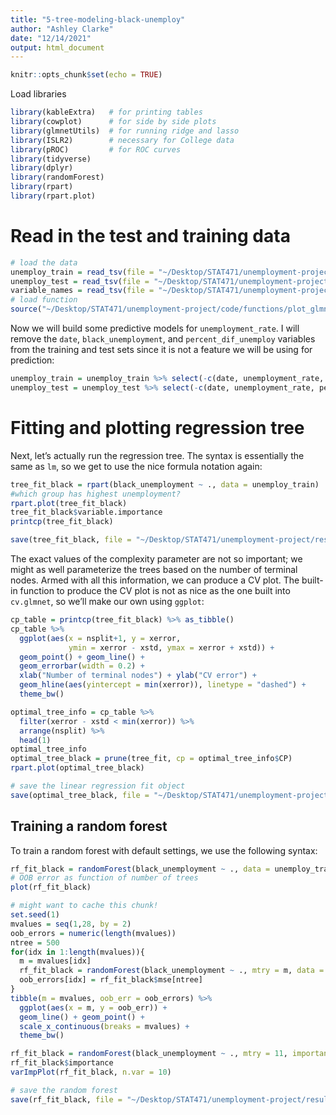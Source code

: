 ```yaml
---
title: "5-tree-modeling-black-unemploy"
author: "Ashley Clarke"
date: "12/14/2021"
output: html_document
---
```


```r
knitr::opts_chunk$set(echo = TRUE)
```

Load libraries
```r
library(kableExtra)   # for printing tables
library(cowplot)      # for side by side plots
library(glmnetUtils)  # for running ridge and lasso
library(ISLR2)        # necessary for College data 
library(pROC)         # for ROC curves
library(tidyverse)  
library(dplyr)
library(randomForest)        
library(rpart)             
library(rpart.plot)        
```

# Read in the test and training data

```r
# load the data
unemploy_train = read_tsv(file = "~/Desktop/STAT471/unemployment-project/data/clean/econ_train.tsv")
unemploy_test = read_tsv(file = "~/Desktop/STAT471/unemployment-project/data/clean/econ_test.tsv")
variable_names = read_tsv(file = "~/Desktop/STAT471/unemployment-project/data/clean/var_names.tsv")
# load function
source("~/Desktop/STAT471/unemployment-project/code/functions/plot_glmnet.R")
```

Now we will build some predictive models for `unemployment_rate`. I will remove the `date`, `black_unemployment`, and `percent_dif_unemploy` variables from the training and test sets since it is not a feature we will be using for prediction:
```r
unemploy_train = unemploy_train %>% select(-c(date, unemployment_rate, percent_dif_unemploy))
unemploy_test = unemploy_test %>% select(-c(date, unemployment_rate, percent_dif_unemploy))
```

# Fitting and plotting regression tree

Next, let's actually run the regression tree. The syntax is essentially the same as `lm`, so we get to use the nice formula notation again:
```r
tree_fit_black = rpart(black_unemployment ~ ., data = unemploy_train)
#which group has highest unemployment?
rpart.plot(tree_fit_black)
tree_fit_black$variable.importance
printcp(tree_fit_black)

save(tree_fit_black, file = "~/Desktop/STAT471/unemployment-project/results/tree_fit_black.Rda")
```
The exact values of the complexity parameter are not so important; we might as well parameterize the trees based on the number of terminal nodes. Armed with all this information, we can produce a CV plot. The built-in function to produce the CV plot is not as nice as the one built into `cv.glmnet`, so we'll make our own using `ggplot`:
```r
cp_table = printcp(tree_fit_black) %>% as_tibble()
cp_table %>% 
  ggplot(aes(x = nsplit+1, y = xerror, 
             ymin = xerror - xstd, ymax = xerror + xstd)) + 
  geom_point() + geom_line() +
  geom_errorbar(width = 0.2) +
  xlab("Number of terminal nodes") + ylab("CV error") + 
  geom_hline(aes(yintercept = min(xerror)), linetype = "dashed") + 
  theme_bw()

optimal_tree_info = cp_table %>% 
  filter(xerror - xstd < min(xerror)) %>% 
  arrange(nsplit) %>% 
  head(1)
optimal_tree_info
optimal_tree_black = prune(tree_fit, cp = optimal_tree_info$CP)
rpart.plot(optimal_tree_black)

# save the linear regression fit object
save(optimal_tree_black, file = "~/Desktop/STAT471/unemployment-project/results/optimal_tree_black.Rda")
```

## Training a random forest

To train a random forest with default settings, we use the following syntax:
```r
rf_fit_black = randomForest(black_unemployment ~ ., data = unemploy_train)
# OOB error as function of number of trees 
plot(rf_fit_black)

# might want to cache this chunk!
set.seed(1)
mvalues = seq(1,28, by = 2)
oob_errors = numeric(length(mvalues))
ntree = 500
for(idx in 1:length(mvalues)){
  m = mvalues[idx]
  rf_fit_black = randomForest(black_unemployment ~ ., mtry = m, data = unemploy_train)
  oob_errors[idx] = rf_fit_black$mse[ntree]
}
tibble(m = mvalues, oob_err = oob_errors) %>%
  ggplot(aes(x = m, y = oob_err)) + 
  geom_line() + geom_point() + 
  scale_x_continuous(breaks = mvalues) +
  theme_bw()

rf_fit_black = randomForest(black_unemployment ~ ., mtry = 11, importance = TRUE, data = unemploy_train)
rf_fit_black$importance
varImpPlot(rf_fit_black, n.var = 10)

# save the random forest
save(rf_fit_black, file = "~/Desktop/STAT471/unemployment-project/results/rf_fit_black.Rda")
```